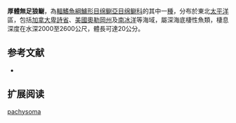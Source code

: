 {{Speciesbox
| name = 厚體無足狼鳚
| image = 
| status = NE
| status_system = IUCN3.1
| genus = Lycodapus
| species = pachysoma
| authority = Peden & Anderson, 1978
| synonyms = 
}}

'''厚體無足狼鳚'''，為[[輻鰭魚綱|輻鰭魚綱]][[鱸形目|鱸形目]][[绵鳚亞目|绵鳚亞目]][[绵鳚科|绵鳚科]]的其中一[[種|種]]，分布於東北[[太平洋|太平洋]]區，包括[[加拿大|加拿大]][[卑詩省|卑詩省]]、[[美國|美國]][[奧勒岡州|奧勒岡州]]及[[南冰洋|南冰洋]]等海域，屬深海底棲性魚類，棲息深度在水深2000至2600公尺，體長可達20公分。

==参考文献==
*{{FishBase_species|genus=Lycodapus|species=pachysoma|year=2011|month=12}}

== 扩展阅读 ==
{{refbegin}}
{{wikispecies-inline|Lycodapus pachysoma|厚體無足狼鳚}}
{{refend}}
{{Taxonbar|from=Q1099021}}

[[Category:无足狼鳚属|pachysoma]]


{{鱸形目小作品}}